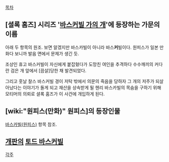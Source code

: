[[목차]]

== [셜록 홈즈] 시리즈 '[[바스커빌 가의 개]]'에 등장하는 가문의 이름 ==
아래 두 항목의 원조. 보면 알겠지만 바스카빌이 아니라 바스'''커'''빌이다. 원피스가 일본 만화다 보니까 발음 면에서 문제가 생긴 듯.

조상인 휴고 바스커빌이 자신에게 붙잡혔다가 도망친 여인을 추격하다 수수깨끼의 커다란 검은 개 앞에서 [끔살]당한 채 발견되었다.

그리고 훗날 찰스 바스커빌 경이 저탁 밖에서 의문의 죽음을 당하자 그 개의 저주가 되살아났다는 이야기가 돌게 되고 재산을 상속받게 될 헨리 바스카빌의 목숨을 구하기 위해 모티머의 의뢰로 셜록 홈즈가 이 사건에 개입하게 된다.

== [wiki:"원피스(만화)" 원피스]의 등장인물 ==
[[바스카빌(원피스)]] 항목 참조.

== [[개판]]의 [[토드 바스커빌]] ==

[[각주]]
